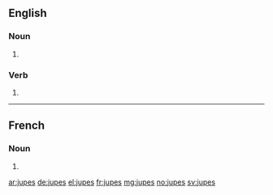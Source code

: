 ==English==

===Noun===
{{head|en|plural}}

# {{plural of|jupe|lang=en}}

===Verb===
{{head|en}}

# {{en-third-person singular of|jupe}}

----

==French==

===Noun===
{{head|fr|plural}} {{f-p}}

# {{plural of|jupe|lang=fr}}

[[ar:jupes]]
[[de:jupes]]
[[el:jupes]]
[[fr:jupes]]
[[mg:jupes]]
[[no:jupes]]
[[sv:jupes]]